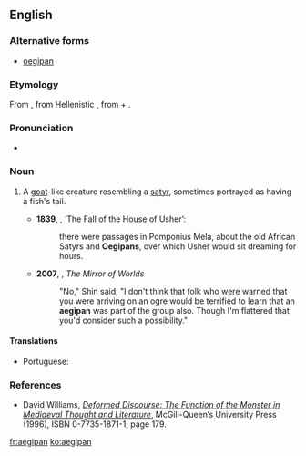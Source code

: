 {{also|Aegipan}}
==English==
===Alternative forms===
*[[oegipan]]

===Etymology===
From {{etyl|la|en}} {{term|Aegipan|Aegipān|lang=la}}, from Hellenistic {{etyl|grc|en}} {{term|Αἰγίπαν|lang=grc}}, from {{term|αἴξ||goat|lang=grc}} + {{term|Πάν||Pan|lang=grc}}.

===Pronunciation===
*{{a|UK}} {{IPA|/ˈiːdʒɪpan/|lang=en}}

===Noun===
{{en-noun|aegipans|aegipanes}}

# {{context|Classical mythology|lang=en}} A [[goat]]-like creature resembling a [[satyr]], sometimes portrayed as having a fish's tail.
#*'''1839''', {{w|Edgar Allan Poe}}, ‘The Fall of the House of Usher’:
#*:there were passages in Pomponius Mela, about the old African Satyrs and '''Oegipans''', over which Usher would sit dreaming for hours.
#*'''2007''', {{w|David Drake}}, ''The Mirror of Worlds''
#*:"No," Shin said, "I don't think that folk who were warned that you were arriving on an ogre would be terrified to learn that an '''aegipan''' was part of the group also. Though I'm flattered that you'd consider such a possibility."

====Translations====
{{trans-top|goat-like creature resembling a satyr}}
* Portuguese: {{t|pt|egipã|m}}
{{trans-mid}}
{{trans-bottom}}

===References===
*David Williams, ''[http://books.google.com/books?id=Ohj0ouRqorgC Deformed Discourse: The Function of the Monster in Mediaeval Thought and Literature]'', McGill-Queen’s University Press (1996), ISBN 0-7735-1871-1, page 179.

[[fr:aegipan]]
[[ko:aegipan]]